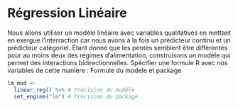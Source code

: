 # Régression Linéaire

Nous allons utiliser un modèle linéaire avec variables qualitatives en mettant en exergue l'interraction car nous avons à la fois un prédicteur continu et un prédicteur catégoriel. Étant donné que les pentes semblent être différentes pour au moins deux des régimes d'alimentation, construisons un modèle qui permet des interactions bidirectionnelles. Spécifier une formule R avec nos variables de cette manière : Formule du modele et package

```r

lm_mod <- 
  linear_reg() %>% # Précision du modèle
  set_engine("lm") # Précision du package

```
